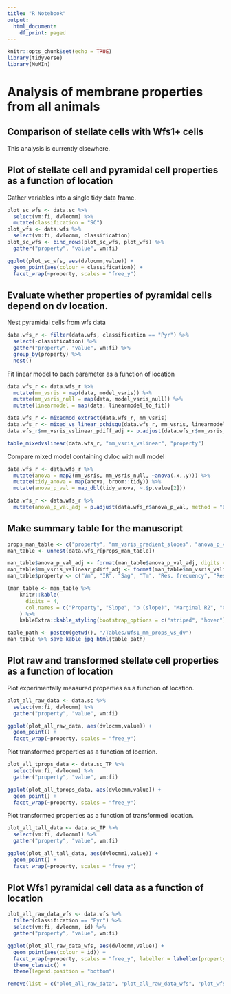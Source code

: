 ```yaml
---
title: "R Notebook"
output:
  html_document:
    df_print: paged
---
```



```r
knitr::opts_chunk$set(echo = TRUE)
library(tidyverse)
library(MuMIn)
```


# Analysis of membrane properties from all animals

## Comparison of stellate cells with Wfs1+ cells

This analysis is currently elsewhere.


## Plot of stellate cell and pyramidal cell properties as a function of location

Gather variables into a single tidy data frame.
```r
plot_sc_wfs <- data.sc %>%
  select(vm:fi, dvlocmm) %>%
  mutate(classification = "SC")
plot_wfs <- data.wfs %>%
  select(vm:fi, dvlocmm, classification)
plot_sc_wfs <- bind_rows(plot_sc_wfs, plot_wfs) %>%
  gather("property", "value", vm:fi)

ggplot(plot_sc_wfs, aes(dvlocmm,value)) +
  geom_point(aes(colour = classification)) +
  facet_wrap(~property, scales = "free_y")

```

## Evaluate whether properties of pyramidal cells depend on dv location.

Nest pyramidal cells from wfs data
```r
data.wfs_r <- filter(data.wfs, classification == "Pyr") %>%
  select(-classification) %>%
  gather("property", "value", vm:fi) %>%
  group_by(property) %>%
  nest()
```


Fit linear model to each parameter as a function of location
```r
data.wfs_r <- data.wfs_r %>%
  mutate(mm_vsris = map(data, model_vsris)) %>%
  mutate(mm_vsris_null = map(data, model_vsris_null)) %>%
  mutate(linearmodel = map(data, linearmodel_to_fit))

data.wfs_r <- mixedmod_extract(data.wfs_r, mm_vsris)
data.wfs_r <- mixed_vs_linear_pchisqu(data.wfs_r, mm_vsris, linearmodel) 
data.wfs_r$mm_vsris_vslinear_pdiff_adj <- p.adjust(data.wfs_r$mm_vsris_vslinear_pdiff, method = "BH")

table_mixedvslinear(data.wfs_r, "mm_vsris_vslinear", "property")
```

Compare mixed model containing dvloc with null model
```r
data.wfs_r <- data.wfs_r %>%
  mutate(anova = map2(mm_vsris, mm_vsris_null, ~anova(.x,.y))) %>%
  mutate(tidy_anova = map(anova, broom::tidy)) %>%
  mutate(anova_p_val = map_dbl(tidy_anova, ~.$p.value[2]))

data.wfs_r <- data.wfs_r %>%
  mutate(anova_p_val_adj = p.adjust(data.wfs_r$anova_p_val, method = "BH"))
```



## Make summary table for the manuscript
```r
props_man_table <- c("property", "mm_vsris_gradient_slopes", "anova_p_val_adj", "mm_vsris_marginal.r2", "mm_vsris_conditional.r2", "mm_vsris_slope_min", "mm_vsris_slope_max", "mm_vsris_vslinear_pdiff_adj")
man_table <- unnest(data.wfs_r[props_man_table])

man_table$anova_p_val_adj <- format(man_table$anova_p_val_adj, digits = 3)
man_table$mm_vsris_vslinear_pdiff_adj <- format(man_table$mm_vsris_vslinear_pdiff_adj, digits = 3)
man_table$property <- c("Vm", "IR", "Sag", "Tm", "Res. frequency", "Res. magnitude", "Spike thresold", "Spike maximum", "Spike width", "Rheobase", "Spike AHP", "I-F slope")

(man_table <- man_table %>%
    knitr::kable(
      digits = 4,
      col.names = c("Property", "Slope", "p (slope)", "Marginal R2", "Conditional R2", "Slope (min)", "Slope (max)", "p (vs linear)")
    ) %>%
    kableExtra::kable_styling(bootstrap_options = c("striped", "hover")))

table_path <- paste0(getwd(), "/Tables/Wfs1_mm_props_vs_dv")
man_table %>% save_kable_jpg_html(table_path)

```



## Plot raw and transformed stellate cell properties as a function of location

Plot experimentally measured properties as a function of location.
```r
plot_all_raw_data <- data.sc %>%
  select(vm:fi, dvlocmm) %>%
  gather("property", "value", vm:fi)

ggplot(plot_all_raw_data, aes(dvlocmm,value)) +
  geom_point() +
  facet_wrap(~property, scales = "free_y")
```


Plot transformed properties as a function of location.
```r
plot_all_tprops_data <- data.sc_TP %>%
  select(vm:fi, dvlocmm) %>%
  gather("property", "value", vm:fi)

ggplot(plot_all_tprops_data, aes(dvlocmm,value)) +
  geom_point() +
  facet_wrap(~property, scales = "free_y")
```

Plot transformed properties as a function of transformed location.
```r
plot_all_tall_data <- data.sc_TP %>%
  select(vm:fi, dvlocmm1) %>%
  gather("property", "value", vm:fi)

ggplot(plot_all_tall_data, aes(dvlocmm1,value)) +
  geom_point() +
  facet_wrap(~property, scales = "free_y")
```


## Plot Wfs1 pyramidal cell data as a function of location
```r
plot_all_raw_data_wfs <- data.wfs %>%
  filter(classification == "Pyr") %>%
  select(vm:fi, dvlocmm, id) %>%
  gather("property", "value", vm:fi)

ggplot(plot_all_raw_data_wfs, aes(dvlocmm,value)) +
  geom_point(aes(colour = id)) +
  facet_wrap(~property, scales = "free_y", labeller = labeller(property = c(ahp = "AHP min. (mV)", fi = "F-I (Hz / pA)", ir = "IR (MΩ)", resf = "Res F (Hz)", resmag = "Res. mag.", rheo = "Rheobase (pA)", sag = "Sag", spkhlf = "Spike h-w (ms)", spkmax = "Spike max. (mV)", spkthr = "Spike thres. (mV)", tau = "Tm (ms)", vm = "Vrest (mV)"))) +
  theme_classic() +
  theme(legend.position = "bottom")

```

```r
remove(list = c("plot_all_raw_data", "plot_all_raw_data_wfs", "plot_wfs", "plot_sc_wfs"))
```

